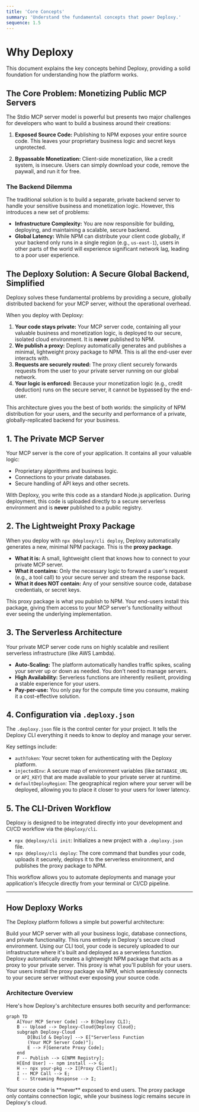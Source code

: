 ```yaml
---
title: 'Core Concepts'
summary: 'Understand the fundamental concepts that power Deploxy.'
sequence: 1.5
---
```


# Why Deploxy

This document explains the key concepts behind Deploxy, providing a solid foundation for understanding how the platform works.

## The Core Problem: Monetizing Public MCP Servers

The Stdio MCP server model is powerful but presents two major challenges for developers who want to build a business around their creations:

1.  **Exposed Source Code:** Publishing to NPM exposes your entire source code. This leaves your proprietary business logic and secret keys unprotected.

2.  **Bypassable Monetization:** Client-side monetization, like a credit system, is insecure. Users can simply download your code, remove the paywall, and run it for free.

### The Backend Dilemma

The traditional solution is to build a separate, private backend server to handle your sensitive business and monetization logic. However, this introduces a new set of problems:

-   **Infrastructure Complexity:** You are now responsible for building, deploying, and maintaining a scalable, secure backend.
-   **Global Latency:** While NPM can distribute your client code globally, if your backend only runs in a single region (e.g., `us-east-1`), users in other parts of the world will experience significant network lag, leading to a poor user experience.

## The Deploxy Solution: A Secure Global Backend, Simplified

Deploxy solves these fundamental problems by providing a secure, globally distributed backend for your MCP server, without the operational overhead.

When you deploy with Deploxy:
1.  **Your code stays private:** Your MCP server code, containing all your valuable business and monetization logic, is deployed to our secure, isolated cloud environment. It is **never** published to NPM.
2.  **We publish a proxy:** Deploxy automatically generates and publishes a minimal, lightweight proxy package to NPM. This is all the end-user ever interacts with.
3.  **Requests are securely routed:** The proxy client securely forwards requests from the user to your private server running on our global network.
4.  **Your logic is enforced:** Because your monetization logic (e.g., credit deduction) runs on the secure server, it cannot be bypassed by the end-user.

This architecture gives you the best of both worlds: the simplicity of NPM distribution for your users, and the security and performance of a private, globally-replicated backend for your business.

## 1. The Private MCP Server

Your MCP server is the core of your application. It contains all your valuable logic:
-   Proprietary algorithms and business logic.
-   Connections to your private databases.
-   Secure handling of API keys and other secrets.

With Deploxy, you write this code as a standard Node.js application. During deployment, this code is uploaded directly to a secure serverless environment and is **never** published to a public registry.

## 2. The Lightweight Proxy Package

When you deploy with `npx @deploxy/cli deploy`, Deploxy automatically generates a new, minimal NPM package. This is the **proxy package**.

-   **What it is:** A small, lightweight client that knows how to connect to your private MCP server.
-   **What it contains:** Only the necessary logic to forward a user's request (e.g., a tool call) to your secure server and stream the response back.
-   **What it does NOT contain:** Any of your sensitive source code, database credentials, or secret keys.

This proxy package is what you publish to NPM. Your end-users install this package, giving them access to your MCP server's functionality without ever seeing the underlying implementation.

## 3. The Serverless Architecture

Your private MCP server code runs on highly scalable and resilient serverless infrastructure (like AWS Lambda).

-   **Auto-Scaling:** The platform automatically handles traffic spikes, scaling your server up or down as needed. You don't need to manage servers.
-   **High Availability:** Serverless functions are inherently resilient, providing a stable experience for your users.
-   **Pay-per-use:** You only pay for the compute time you consume, making it a cost-effective solution.

## 4. Configuration via `.deploxy.json`

The `.deploxy.json` file is the control center for your project. It tells the Deploxy CLI everything it needs to know to deploy and manage your server.

Key settings include:
-   `authToken`: Your secret token for authenticating with the Deploxy platform.
-   `injectedEnv`: A secure map of environment variables (like `DATABASE_URL` or `API_KEY`) that are made available to your private server at runtime.
-   `defaultDeployRegion`: The geographical region where your server will be deployed, allowing you to place it closer to your users for lower latency.

## 5. The CLI-Driven Workflow

Deploxy is designed to be integrated directly into your development and CI/CD workflow via the `@deploxy/cli`.

-   `npx @deploxy/cli init`: Initializes a new project with a `.deploxy.json` file.
-   `npx @deploxy/cli deploy`: The core command that bundles your code, uploads it securely, deploys it to the serverless environment, and publishes the proxy package to NPM.

This workflow allows you to automate deployments and manage your application's lifecycle directly from your terminal or CI/CD pipeline.

---

## How Deploxy Works

The Deploxy platform follows a simple but powerful architecture:

<Steps>
  <Step title="You Write Your MCP Server">
    Build your MCP server with all your business logic, database connections, and private functionality. This runs entirely in Deploxy's secure cloud environment.
  </Step>
  <Step title="Deploy with the Deploxy CLI">
    Using our CLI tool, your code is securely uploaded to our infrastructure where it's built and deployed as a serverless function.
  </Step>
  <Step title="We Generate a Proxy Package">
    Deploxy automatically creates a lightweight NPM package that acts as a proxy to your private server. This proxy is what you'll publish for your users.
  </Step>
  <Step title="Users Install the Proxy">
    Your users install the proxy package via NPM, which seamlessly connects to your secure server without ever exposing your source code.
  </Step>
</Steps>

### Architecture Overview

Here's how Deploxy's architecture ensures both security and performance:

```mermaid
graph TD
    A[Your MCP Server Code] --> B(Deploxy CLI);
    B -- Upload --> Deploxy-Cloud{Deploxy Cloud};
    subgraph Deploxy-Cloud
        D[Build & Deploy] --> E["Serverless Function 
        (Your MCP Server Code)"];
        E --> F[Generate Proxy Code];
    end
    F -- Publish --> G[NPM Registry];
    H[End User] -- npm install --> G;
    H -- npx your-pkg --> I[Proxy Client];
    I -- MCP Call --> E;
    E -- Streaming Response --> I;
```

<Warning>
  Your source code is **never** exposed to end users. The proxy package only contains connection logic, while your business logic remains secure in Deploxy's cloud.
</Warning>

